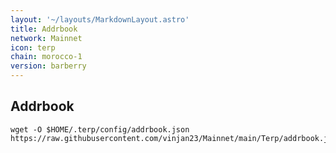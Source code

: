 ```yaml
---
layout: '~/layouts/MarkdownLayout.astro'
title: Addrbook
network: Mainnet
icon: terp
chain: morocco-1
version: barberry
---
```

## Addrbook

```
wget -O $HOME/.terp/config/addrbook.json https://raw.githubusercontent.com/vinjan23/Mainnet/main/Terp/addrbook.json
```
